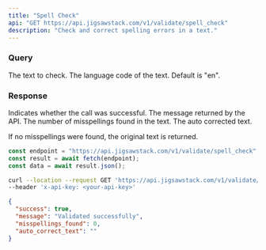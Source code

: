 ```yaml
---
title: "Spell Check"
api: "GET https://api.jigsawstack.com/v1/validate/spell_check"
description: "Check and correct spelling errors in a text."
---
```


### Query

<ParamField query="text" type="string" required>
  The text to check.
</ParamField>

<ParamField query="language_code" type="string" default="en" required>
  The language code of the text. Default is "en".
</ParamField>

<Snippet file="header.mdx" />

### Response

<ResponseField name="success" type="boolean">
  Indicates whether the call was successful.
</ResponseField>

<ResponseField name="message" type="string">
  The message returned by the API.
</ResponseField>

<ResponseField name="misspellings_found" type="number">
  The number of misspellings found in the text.
</ResponseField>

<ResponseField name="auto_correct_text" type="string">
  The auto corrected text.

If no misspellings were found, the original text is returned.

</ResponseField>

<RequestExample>

```javascript Node.js
const endpoint = "https://api.jigsawstack.com/v1/validate/spell_check";
const result = await fetch(endpoint);
const data = await result.json();
```

```bash cURL
curl --location --request GET 'https://api.jigsawstack.com/v1/validate/spell_check' \
--header 'x-api-key: <your-api-key>'
```

</RequestExample>

<ResponseExample>

```json Response
{
  "success": true,
  "message": "Validated successfully",
  "misspellings_found": 0,
  "auto_correct_text": ""
}
```

</ResponseExample>

